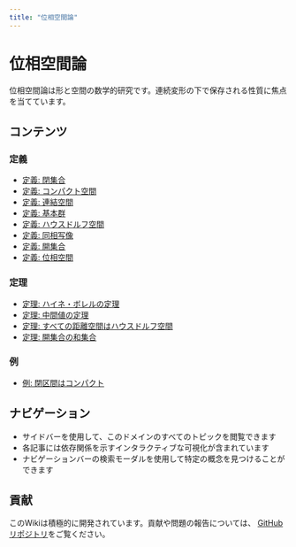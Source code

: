 ```yaml
---
title: "位相空間論"
---
```


# 位相空間論

位相空間論は形と空間の数学的研究です。連続変形の下で保存される性質に焦点を当てています。

## コンテンツ

### 定義

- [定義: 閉集合](def-closed-set.qmd)
- [定義: コンパクト空間](def-compact.qmd)
- [定義: 連結空間](def-connected.qmd)
- [定義: 基本群](def-fundamental-group.qmd)
- [定義: ハウスドルフ空間](def-hausdorff.qmd)
- [定義: 同相写像](def-homeomorphism.qmd)
- [定義: 開集合](def-open-set.qmd)
- [定義: 位相空間](def-topological-space.qmd)

### 定理

- [定理: ハイネ・ボレルの定理](thm-heine-borel.qmd)
- [定理: 中間値の定理](thm-intermediate-value.qmd)
- [定理: すべての距離空間はハウスドルフ空間](thm-metric-hausdorff.qmd)
- [定理: 開集合の和集合](thm-union-open-sets.qmd)

### 例

- [例: 閉区間はコンパクト](ex-closed-interval-compact.qmd)

## ナビゲーション

- サイドバーを使用して、このドメインのすべてのトピックを閲覧できます
- 各記事には依存関係を示すインタラクティブな可視化が含まれています
- ナビゲーションバーの検索モーダルを使用して特定の概念を見つけることができます

## 貢献

このWikiは積極的に開発されています。貢献や問題の報告については、
[GitHubリポジトリ](https://github.com/RK0429/ModernMath)をご覧ください。
